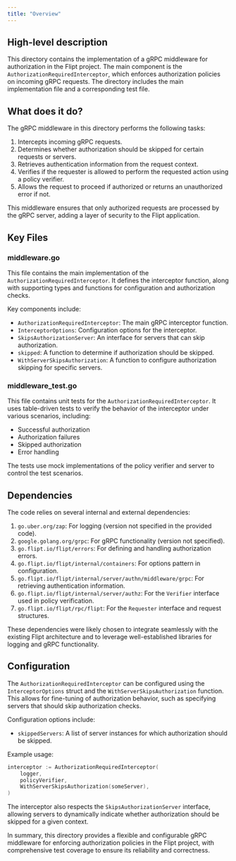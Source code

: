 ```yaml
---
title: "Overview"
---
```


## High-level description
This directory contains the implementation of a gRPC middleware for authorization in the Flipt project. The main component is the `AuthorizationRequiredInterceptor`, which enforces authorization policies on incoming gRPC requests. The directory includes the main implementation file and a corresponding test file.

## What does it do?
The gRPC middleware in this directory performs the following tasks:

1. Intercepts incoming gRPC requests.
2. Determines whether authorization should be skipped for certain requests or servers.
3. Retrieves authentication information from the request context.
4. Verifies if the requester is allowed to perform the requested action using a policy verifier.
5. Allows the request to proceed if authorized or returns an unauthorized error if not.

This middleware ensures that only authorized requests are processed by the gRPC server, adding a layer of security to the Flipt application.

## Key Files

### middleware.go
This file contains the main implementation of the `AuthorizationRequiredInterceptor`. It defines the interceptor function, along with supporting types and functions for configuration and authorization checks.

Key components include:
- `AuthorizationRequiredInterceptor`: The main gRPC interceptor function.
- `InterceptorOptions`: Configuration options for the interceptor.
- `SkipsAuthorizationServer`: An interface for servers that can skip authorization.
- `skipped`: A function to determine if authorization should be skipped.
- `WithServerSkipsAuthorization`: A function to configure authorization skipping for specific servers.

### middleware_test.go
This file contains unit tests for the `AuthorizationRequiredInterceptor`. It uses table-driven tests to verify the behavior of the interceptor under various scenarios, including:
- Successful authorization
- Authorization failures
- Skipped authorization
- Error handling

The tests use mock implementations of the policy verifier and server to control the test scenarios.

## Dependencies
The code relies on several internal and external dependencies:

1. `go.uber.org/zap`: For logging (version not specified in the provided code).
2. `google.golang.org/grpc`: For gRPC functionality (version not specified).
3. `go.flipt.io/flipt/errors`: For defining and handling authorization errors.
4. `go.flipt.io/flipt/internal/containers`: For options pattern in configuration.
5. `go.flipt.io/flipt/internal/server/authn/middleware/grpc`: For retrieving authentication information.
6. `go.flipt.io/flipt/internal/server/authz`: For the `Verifier` interface used in policy verification.
7. `go.flipt.io/flipt/rpc/flipt`: For the `Requester` interface and request structures.

These dependencies were likely chosen to integrate seamlessly with the existing Flipt architecture and to leverage well-established libraries for logging and gRPC functionality.

## Configuration
The `AuthorizationRequiredInterceptor` can be configured using the `InterceptorOptions` struct and the `WithServerSkipsAuthorization` function. This allows for fine-tuning of authorization behavior, such as specifying servers that should skip authorization checks.

Configuration options include:
- `skippedServers`: A list of server instances for which authorization should be skipped.

Example usage:
```go
interceptor := AuthorizationRequiredInterceptor(
    logger,
    policyVerifier,
    WithServerSkipsAuthorization(someServer),
)
```

The interceptor also respects the `SkipsAuthorizationServer` interface, allowing servers to dynamically indicate whether authorization should be skipped for a given context.

In summary, this directory provides a flexible and configurable gRPC middleware for enforcing authorization policies in the Flipt project, with comprehensive test coverage to ensure its reliability and correctness.